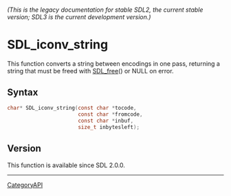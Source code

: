 ====== (This is the legacy documentation for stable SDL2, the current stable version; SDL3 is the current development version.) ======
= SDL_iconv_string =

This function converts a string between encodings in one pass, returning a string that must be freed with [[SDL_free]]() or NULL on error.

== Syntax ==

<syntaxhighlight lang='c'>
char* SDL_iconv_string(const char *tocode,
                       const char *fromcode,
                       const char *inbuf,
                       size_t inbytesleft);
</syntaxhighlight>

== Version ==

This function is available since SDL 2.0.0.

----
[[CategoryAPI]]


